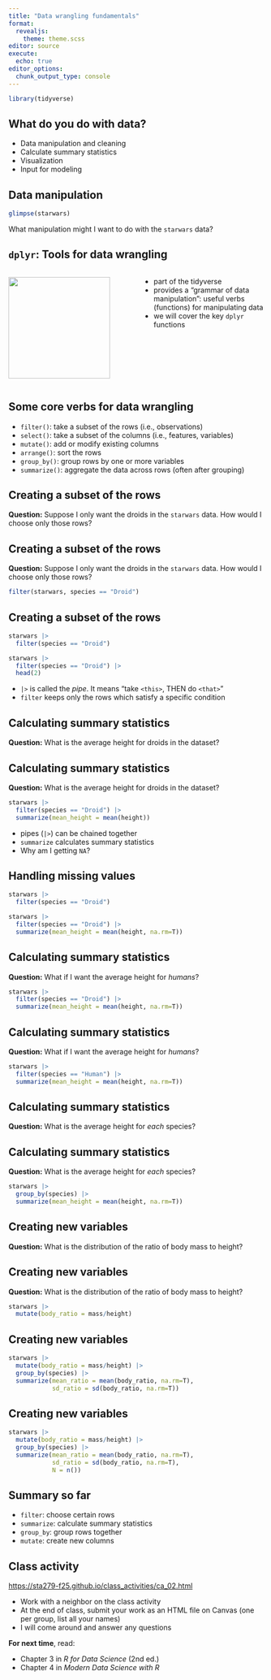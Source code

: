 ```yaml
---
title: "Data wrangling fundamentals"
format: 
  revealjs:
    theme: theme.scss
editor: source
execute: 
  echo: true
editor_options: 
  chunk_output_type: console
---
```


```r
library(tidyverse)
```



## What do you do with data?

* Data manipulation and cleaning
* Calculate summary statistics
* Visualization
* Input for modeling

## Data manipulation

```r
glimpse(starwars)
```

What manipulation might I want to do with the `starwars` data?

## `dplyr`: Tools for data wrangling

:::: {.columns}

::: {.column width="50%"}
<img src="dplyr_logo.png" width = "200px">
:::

::: {.column width="50%"}
* part of the tidyverse
* provides a "grammar of data manipulation": useful verbs (functions) for manipulating data
* we will cover the key `dplyr` functions
:::

::::


## Some core verbs for data wrangling

* `filter()`: take a subset of the rows (i.e., observations)
* `select()`: take a subset of the columns (i.e., features, variables)
* `mutate()`: add or modify existing columns
* `arrange()`: sort the rows
* `group_by()`: group rows by one or more variables
* `summarize()`: aggregate the data across rows (often after grouping)

## Creating a subset of the rows

**Question:** Suppose I only want the droids in the `starwars` data. How would I choose only those rows?

## Creating a subset of the rows

**Question:** Suppose I only want the droids in the `starwars` data. How would I choose only those rows?

```r
filter(starwars, species == "Droid")
```

## Creating a subset of the rows

```r
starwars |>
  filter(species == "Droid")
```

```r
starwars |>
  filter(species == "Droid") |>
  head(2)
```


* `|>` is called the *pipe*. It means "take `<this>`, THEN do `<that>`"
* `filter` keeps only the rows which satisfy a specific condition

## Calculating summary statistics

**Question:** What is the average height for droids in the dataset?

## Calculating summary statistics

**Question:** What is the average height for droids in the dataset?

```r
starwars |>
  filter(species == "Droid") |>
  summarize(mean_height = mean(height))
```

* pipes (`|>`) can be chained together
* `summarize` calculates summary statistics
* Why am I getting `NA`?

## Handling missing values

```r
starwars |>
  filter(species == "Droid")
```

```r
starwars |>
  filter(species == "Droid") |>
  summarize(mean_height = mean(height, na.rm=T))
```

## Calculating summary statistics

**Question:** What if I want the average height for *humans*?

```r
starwars |>
  filter(species == "Droid") |>
  summarize(mean_height = mean(height, na.rm=T))
```


## Calculating summary statistics

**Question:** What if I want the average height for *humans*?

```r
starwars |>
  filter(species == "Human") |>
  summarize(mean_height = mean(height, na.rm=T))
```

## Calculating summary statistics

**Question:** What is the average height for *each* species?

## Calculating summary statistics

**Question:** What is the average height for *each* species?

```r
starwars |>
  group_by(species) |>
  summarize(mean_height = mean(height, na.rm=T))
```

## Creating new variables

**Question:** What is the distribution of the ratio of body mass to height?

## Creating new variables

**Question:** What is the distribution of the ratio of body mass to height?

```r
starwars |>
  mutate(body_ratio = mass/height)
```

## Creating new variables

```r
starwars |>
  mutate(body_ratio = mass/height) |>
  group_by(species) |>
  summarize(mean_ratio = mean(body_ratio, na.rm=T),
            sd_ratio = sd(body_ratio, na.rm=T))
```

## Creating new variables

```r
starwars |>
  mutate(body_ratio = mass/height) |>
  group_by(species) |>
  summarize(mean_ratio = mean(body_ratio, na.rm=T),
            sd_ratio = sd(body_ratio, na.rm=T),
            N = n())
```

## Summary so far

* `filter`: choose certain rows
* `summarize`: calculate summary statistics
* `group_by`: group rows together
* `mutate`: create new columns

## Class activity

[https://sta279-f25.github.io/class_activities/ca_02.html](https://sta279-f25.github.io/class_activities/ca_02.html)

* Work with a neighbor on the class activity
* At the end of class, submit your work as an HTML file on Canvas (one per group, list all your names)
* I will come around and answer any questions

**For next time**, read:

* Chapter 3 in *R for Data Science* (2nd ed.)
* Chapter 4 in *Modern Data Science with R*

